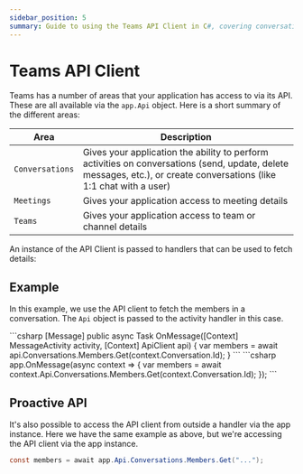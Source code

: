 ```yaml
---
sidebar_position: 5
summary: Guide to using the Teams API Client in C#, covering conversation management, meeting access, and team/channel operations through the app.Api object, with examples of both handler-based and proactive API usage.
---
```



# Teams API Client

Teams has a number of areas that your application has access to via its API. These are all available via the `app.Api` object. Here is a short summary of the different areas:

| Area | Description |
|------|-------------|
| `Conversations` | Gives your application the ability to perform activities on conversations (send, update, delete messages, etc.), or create conversations (like 1:1 chat with a user) |
| `Meetings` | Gives your application access to meeting details |
| `Teams` | Gives your application access to team or channel details |


An instance of the API Client is passed to handlers that can be used to fetch details:

## Example

In this example, we use the API client to fetch the members in a conversation. The `Api` object is passed to the activity handler in this case.

<Tabs>
  <TabItem label="Controller" value="controller" default>
    ```csharp 
    [Message]
    public async Task OnMessage([Context] MessageActivity activity, [Context] ApiClient api)
    {
        var members = await api.Conversations.Members.Get(context.Conversation.Id);
    }
    ```
  </TabItem>
  <TabItem label="Minimal" value="minimal">
    ```csharp 
    app.OnMessage(async context =>
    {
        var members = await context.Api.Conversations.Members.Get(context.Conversation.Id);
    });
    ```
  </TabItem>
</Tabs>

## Proactive API

It's also possible to access the API client from outside a handler via the app instance. Here we have the same example as above, but we're accessing the API client via the app instance.

```csharp
const members = await app.Api.Conversations.Members.Get("...");
```
